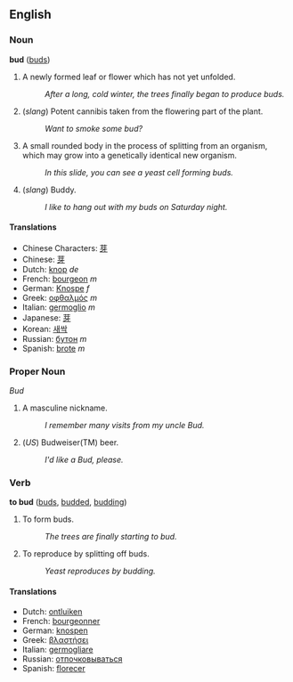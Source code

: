 ==English==
===Noun===
'''bud''' ([[buds]])

# A newly formed leaf or flower which has not yet unfolded.
#: ''After a long, cold winter, the trees finally began to produce buds.''
# (''slang'') Potent cannibis taken from the flowering part of the plant. <!-- Is that exactly right? Not in my direct realm of experience . . . -->
#: ''Want to smoke some bud?''
# A small rounded body in the process of splitting from an organism, which may grow into a genetically identical new organism. <!-- what a bogart! -->
#: ''In this slide, you can see a yeast cell forming buds.''
# (''slang'') Buddy.
#: ''I like to hang out with my buds on Saturday night.''

====Translations====
*Chinese Characters: [[芽]]
*Chinese: [[芽]]
*Dutch: [[knop]] ''de''
*French: [[bourgeon]] ''m''
*German: [[Knospe]] ''f''
*Greek: [[οφθαλμός]] ''m''
*Italian: [[germoglio]] ''m''
*Japanese: [[芽]]
*Korean: [[새싹]]
*Russian: [[бутон]] ''m''
*Spanish: [[brote]] ''m''

===Proper Noun===
''Bud''

# A masculine nickname.
#: ''I remember many visits from my uncle Bud.''
# (''US'') Budweiser(TM) beer.
#: ''I'd like a Bud, please.''

===Verb===
'''to bud''' ([[buds]], [[budded]], [[budding]])

# To form buds.
#: ''The trees are finally starting to bud.''
# To reproduce by splitting off buds.
#: ''Yeast reproduces by budding.''

====Translations====
*Dutch: [[ontluiken]]
*French: [[bourgeonner]]
*German: [[knospen]]
*Greek: [[βλαστήσει]]
*Italian: [[germogliare]]
*Russian: [[отпочковываться]]
*Spanish: [[florecer]]